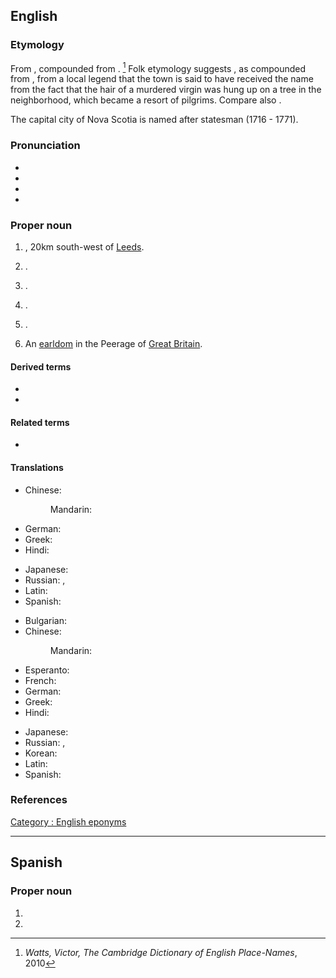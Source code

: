 ==English==
{{wikipedia}}

===Etymology===
From {{der|en|ang|halh-ġefeaxe|lit=grassy corner}}, compounded from {{compound|ang|healh|alt1=halh|feax|alt2=ġefeaxe|nocat=1}}.
<ref>''Watts, Victor, The Cambridge Dictionary of English Place-Names'', 2010</ref> Folk etymology suggests {{der|en|ang|hāliġfeax|lit=holy hair}}, as compounded from {{compound|ang|hāliġ|feax|nocat=1}}, from a local legend that the town is said to have received the name from the fact that the hair of a murdered virgin was hung up on a tree in the neighborhood, which became a resort of pilgrims. Compare also {{l|en|Fairfax}}.

The capital city of Nova Scotia is named after statesman {{w|George Montagu-Dunk, 2nd Earl of Halifax}} (1716 - 1771).

===Pronunciation===
* {{IPA|en|/ˈhæ.lɪˌfæks/}}
* {{audio|en|LL-Q1860 (eng)-Vealhurl-Halifax.wav|Audio (Southern England)}}
* {{hyphenation|en|Ha|li|fax}}
* {{rhymes|en|æks|s=3}}

===Proper noun===
{{en-proper noun}}

# {{place|en|industrial town|co/West Yorkshire|cc/England}}, 20km south-west of [[Leeds]].
# {{place|en|capital city|p/Nova Scotia|c/Canada}}. {{defdate|From 1749}}
# {{place|en|regional municipality|p/Nova Scotia|c/Canada}}.
# {{place|en|small town/county seat|co/Halifax County|s/North Carolina|c/USA}}.
# {{place|en|town/county seat|co/Halifax County|s/Virginia|c/USA}}.
# An [[earldom]] in the Peerage of [[Great Britain]].

====Derived terms====
* {{l|en|go to Halifax}}
* {{l|en|Halifax County}}

====Related terms====
* {{l|en|Haligonian}}

====Translations====
{{trans-top|city in West Yorkshire, England}}
* Chinese:
*: Mandarin: {{t+|cmn|哈利法克斯|tr=Hālìfǎkésī|sc=Hani}}
* German: {{t+|de|Halifax}}
* Greek: {{t|el|Χάλιφαξ|n}}
* Hindi: {{t|hi|हैलिफ़ैक्स|m}}
{{trans-mid}}
* Japanese: {{t|ja|ハリファックス|tr=Harifakkusu|sc=Jpan}}
* Russian: {{t+|ru|Га́лифакс|m}}, {{t+|ru|Галифа́кс|m}}
* Latin: {{t|la|Halifacium|m}}
* Spanish: {{t+|es|Halifax|m}}
{{trans-bottom}}

{{trans-top|city in Nova Scotia, Canada}}
* Bulgarian: {{t|bg|Ха́лифакс|m}}
* Chinese:
*: Mandarin: {{t+|cmn|哈利法克斯|tr=Hālìfǎkésī|sc=Hani}}
* Esperanto: {{t|eo|Halifakso}}
* French: {{t+|fr|Halifax|m}}
* German: {{t+|de|Halifax}}
* Greek: {{t|el|Χάλιφαξ|n}}
* Hindi: {{t|hi|हैलिफ़ैक्स|m}}
{{trans-mid}}
* Japanese: {{t|ja|ハリファックス|tr=Harifakkusu|sc=Jpan}}
* Russian: {{t+|ru|Га́лифакс|m}}, {{t+|ru|Галифа́кс|m}}
* Korean: {{t|ko|^핼리팩스}}
* Latin: {{t|la|Halifaxia|f}}
* Spanish: {{t+|es|Halifax|m}}
{{trans-bottom}}

===References===
<references/>

[[Category : English eponyms]]

----

==Spanish==

===Proper noun===
{{es-proper noun|m}}

# {{place|es|city|cc/England|t1=Halifax}}
# {{place|es|city|c/Canada|t1=Halifax}}